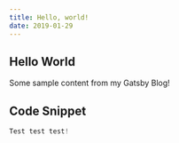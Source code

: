 ```yaml
---
title: Hello, world!
date: 2019-01-29
---
```


## Hello World

Some sample content from my Gatsby Blog!

## Code Snippet

```js
Test test test!
```
